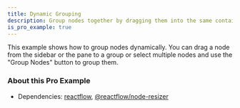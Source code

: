 ```yaml
---
title: Dynamic Grouping
description: Group nodes together by dragging them into the same container
is_pro_example: true
---
```



This example shows how to group nodes dynamically. You can drag a node from the sidebar or the pane to a group or select multiple nodes and use the "Group Nodes" button to group them.

<ProExampleViewer variant="dark" slug="dynamic-grouping" />

### About this Pro Example

- Dependencies: [reactflow](https://www.npmjs.com/package/reactflow), [@reactflow/node-resizer](https://www.npmjs.com/package/@reactflow/node-resizer)
